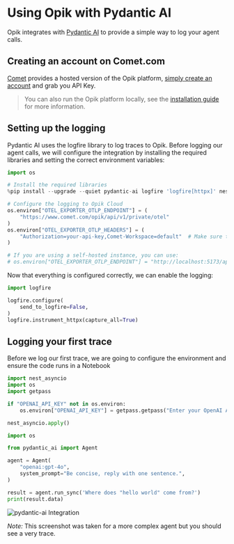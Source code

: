# Using Opik with Pydantic AI

Opik integrates with [Pydantic AI](https://ai.pydantic.dev/) to provide a simple way to log your agent calls.


## Creating an account on Comet.com

[Comet](https://www.comet.com/site?from=llm&utm_source=opik&utm_medium=colab&utm_content=openai&utm_campaign=opik) provides a hosted version of the Opik platform, [simply create an account](https://www.comet.com/signup?from=llm&utm_source=opik&utm_medium=colab&utm_content=aisuite&utm_campaign=opik) and grab you API Key.

> You can also run the Opik platform locally, see the [installation guide](https://www.comet.com/docs/opik/self-host/overview/?from=llm&utm_source=opik&utm_medium=colab&utm_content=aisuite&utm_campaign=opik) for more information.

## Setting up the logging

Pydantic AI uses the logfire library to log traces to Opik. Before logging our agent calls, we will configure the integration
by installing the required libraries and setting the correct environment variables:


```python
import os

# Install the required libraries
%pip install --upgrade --quiet pydantic-ai logfire 'logfire[httpx]' nest_asyncio

# Configure the logging to Opik Cloud
os.environ["OTEL_EXPORTER_OTLP_ENDPOINT"] = (
    "https://www.comet.com/opik/api/v1/private/otel"
)
os.environ["OTEL_EXPORTER_OTLP_HEADERS"] = (
    "Authorization=your-api-key,Comet-Workspace=default"  # Make sure to replace your API key
)

# If you are using a self-hosted instance, you can use:
# os.environ["OTEL_EXPORTER_OTLP_ENDPOINT"] = "http://localhost:5173/api/v1/private/otel"
```

Now that everything is configured correctly, we can enable the logging:


```python
import logfire

logfire.configure(
    send_to_logfire=False,
)
logfire.instrument_httpx(capture_all=True)
```

## Logging your first trace

Before we log our first trace, we are going to configure the environment and ensure
the code runs in a Notebook


```python
import nest_asyncio
import os
import getpass

if "OPENAI_API_KEY" not in os.environ:
    os.environ["OPENAI_API_KEY"] = getpass.getpass("Enter your OpenAI API key: ")

nest_asyncio.apply()
```


```python
import os

from pydantic_ai import Agent

agent = Agent(
    "openai:gpt-4o",
    system_prompt="Be concise, reply with one sentence.",
)

result = agent.run_sync('Where does "hello world" come from?')
print(result.data)
```

![pydantic-ai Integration](https://raw.githubusercontent.com/comet-ml/opik/main/apps/opik-documentation/documentation/fern/img/cookbook/pydantic-ai_trace_cookbook.png)

*Note:* This screenshot was taken for a more complex agent but you should see a very trace.


